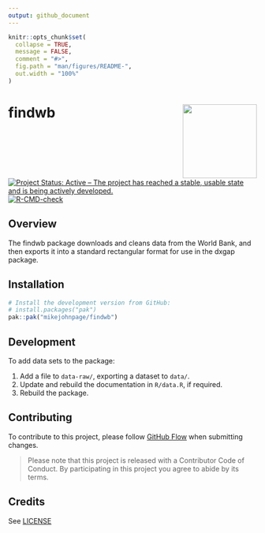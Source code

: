 ```yaml
---
output: github_document
---
```


<!-- README.md is generated from README.Rmd. Please edit that file -->

```r
knitr::opts_chunk$set(
  collapse = TRUE,
  message = FALSE,
  comment = "#>",
  fig.path = "man/figures/README-",
  out.width = "100%"
)
```

# findwb <img src='man/figures/logo.png' align="right" height="150" /></a>

<!-- badges: start -->
[![Project Status: Active – The project has reached a stable, usable state and is being actively developed.](https://www.repostatus.org/badges/latest/active.svg)](https://www.repostatus.org/#active)
[![R-CMD-check](https://github.com/MikeJohnPage/findwb/actions/workflows/R-CMD-check.yaml/badge.svg)](https://github.com/MikeJohnPage/findwb/actions/workflows/R-CMD-check.yaml)
<!-- badges: end -->

## Overview

The findwb package downloads and cleans data from the World Bank, and then
exports it into a standard rectangular format for use in the dxgap package.

## Installation

``` r
# Install the development version from GitHub:
# install.packages("pak")
pak::pak("mikejohnpage/findwb")
```

## Development

To add data sets to the package:

1. Add a file to `data-raw/`, exporting a dataset to `data/`.
2. Update and rebuild the documentation in `R/data.R`, if required.
3. Rebuild the package.

## Contributing

To contribute to this project, please follow [GitHub Flow](https://guides.github.com/introduction/flow/)
when submitting changes.

> Please note that this project is released with a Contributor Code of Conduct. By participating in this project you agree to abide by its terms.

## Credits

See [LICENSE](/LICENSE)
